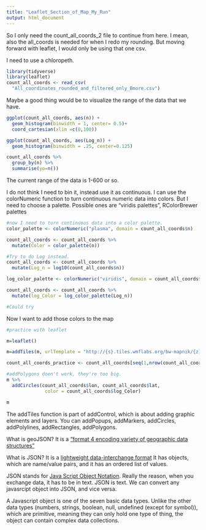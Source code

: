 ```yaml
---
title: "Leaflet_Section_of_Map_My_Run"
output: html_document
---
```


So I only need the count_all_coords_2 file to continue from here. I mean, also 
the all_coords is needed for when I redo my rounding. But moving forward with
leaflet, I would only be using that one csv. 

I need to use a chloropeth. 

```r
library(tidyverse)
library(leaflet)
count_all_coords <- read_csv(
  "All_coordinates_rounded_and_filtered_only_Bmore.csv")
```

Maybe a good thing would be to visualize the range of the data that we have. 

```r
ggplot(count_all_coords, aes(n)) +
  geom_histogram(binwidth = 1, center= 0.5)+
  coord_cartesian(xlim =c(0,100))

ggplot(count_all_coords, aes(Log_n)) +
  geom_histogram(binwidth = .25, center=0.125)
```


```r


count_all_coords %>%
  group_by(n) %>%
  summarise(yo=n())
```

The current range of the data is 1-600 or so.

I do not think I need to bin it, instead use it as continuous. I can use the 
colorNumeric function to turn continuous numeric data into colors. But I need to 
choose a palette. Possible ones are "viridis palettes", RColorBrewer palettes

```r
#now I need to turn continuous data into a color palette. 
color_palette <- colorNumeric("plasma", domain = count_all_coords$n)

count_all_coords <- count_all_coords %>%
  mutate(Color = color_palette(n))

#Try to do Log instead. 
count_all_coords <- count_all_coords %>%
  mutate(Log_n = log10(count_all_coords$n))

log_color_palette <- colorNumeric("viridis", domain = count_all_coords$Log_n)

count_all_coords <- count_all_coords %>%
  mutate(log_Color = log_color_palette(Log_n))

#Could try 
```

Now I want to add those colors to the map
```r

#practice with leaflet

m=leaflet()

m=addTiles(m, urlTemplate = "http://{s}.tiles.wmflabs.org/bw-mapnik/{z}/{x}/{y}.png")

count_all_coords_practice <- count_all_coords[seq(1,nrow(count_all_coords),10),]

#addPolygons doen't work, they're too big. 
m %>%
  addCircles(count_all_coords$lon, count_all_coords$lat, 
              color = count_all_coords$log_Color)

m
```


The addTiles function is part of addControl, which is about adding graphic 
elements and layers. You can addPopups, addMarkers, addCircles, addPolylines, addRectangles, addPolygons.

What is geoJSON? 
It is a 
["format 4 encoding variety of geographic data structures"](http://geojson.org/)

What is JSON? It is a 
[lightweight data-interchange format](https://www.json.org/) It has objects, 
which are name/value pairs, and it has an ordered list of values. 

JSON stands for 
[Java Script Object Notation](https://www.w3schools.com/js/js_json_intro.asp). 
Really the reason, when you exchange data, it has to be in text. JSON is text. 
We can convert any javasrcipt object into JSON, and vice versa. 

A Javascript object is one of the seven basic data types. Unlike the other data
types (numbers, strings, boolean, null, undefined (except for symbol)), which 
are primitive, meaning they can only hold one type of thing, the object can
contain complex data collections.

